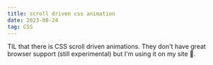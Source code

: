 ```yaml
---
title: scroll driven css animation
date: 2023-08-24
tag: CSS
---
```


TIL that there is <TextLink href="https://developer.mozilla.org/en-US/docs/Web/CSS/CSS_scroll-driven_animations">CSS scroll driven animations</TextLink>. 
They don't have great browser support (still experimental) but I'm using it on my site 🤣.
